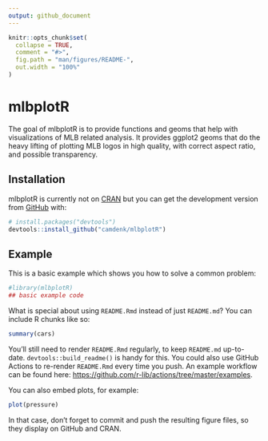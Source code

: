 ```yaml
---
output: github_document
---
```


<!-- README.md is generated from README.Rmd. Please edit that file -->

```r
knitr::opts_chunk$set(
  collapse = TRUE,
  comment = "#>",
  fig.path = "man/figures/README-",
  out.width = "100%"
)
```

# mlbplotR

<!-- badges: start -->
<!-- badges: end -->

The goal of mlbplotR is to provide functions and geoms that help with visualizations of MLB related analysis. It provides ggplot2 geoms that do the heavy lifting of plotting MLB logos in high quality, with correct aspect ratio, and possible transparency.

## Installation

mlbplotR is currently not on [CRAN](https://CRAN.R-project.org)
but you can get the development version from [GitHub](https://github.com/) with:

``` r
# install.packages("devtools")
devtools::install_github("camdenk/mlbplotR")
```
## Example

This is a basic example which shows you how to solve a common problem:

```r
#library(mlbplotR)
## basic example code
```

What is special about using `README.Rmd` instead of just `README.md`? You can include R chunks like so:

```r
summary(cars)
```

You'll still need to render `README.Rmd` regularly, to keep `README.md` up-to-date. `devtools::build_readme()` is handy for this. You could also use GitHub Actions to re-render `README.Rmd` every time you push. An example workflow can be found here: <https://github.com/r-lib/actions/tree/master/examples>.

You can also embed plots, for example:

```r
plot(pressure)
```

In that case, don't forget to commit and push the resulting figure files, so they display on GitHub and CRAN.
